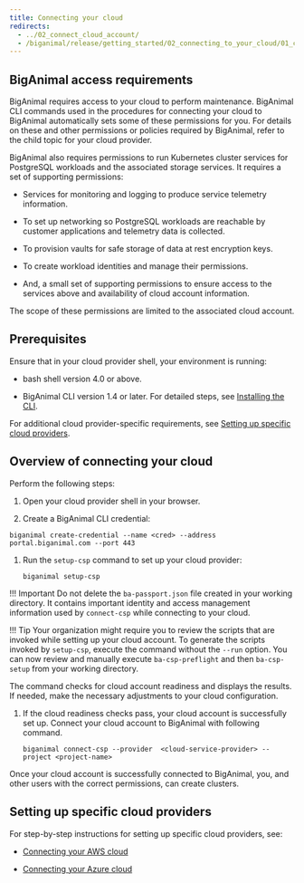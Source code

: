 ```yaml
---
title: Connecting your cloud
redirects:
  - ../02_connect_cloud_account/
  - /biganimal/release/getting_started/02_connecting_to_your_cloud/01_connecting_your_own_cloud
---
```






## BigAnimal access requirements

BigAnimal requires access to your cloud to perform maintenance. BigAnimal CLI commands used in the procedures for connecting your cloud to BigAnimal automatically sets some of these permissions for you. For details on these and other permissions or policies required by BigAnimal, refer to the child topic for your cloud provider.

BigAnimal also requires permissions to run Kubernetes cluster services for PostgreSQL workloads and the associated storage services. It requires a set of supporting permissions:

- Services for monitoring and logging to produce service telemetry information.

- To set up networking so PostgreSQL workloads are reachable by customer applications and telemetry data is collected.

- To provision vaults for safe storage of data at rest encryption keys.

- To create workload identities and manage their permissions.

- And, a small set of supporting permissions to ensure access to the services above and availability of cloud account information.

The scope of these permissions are limited to the associated cloud account. 

## Prerequisites

Ensure that in your cloud provider shell, your environment is running:

- bash shell version 4.0 or above.
      
- BigAnimal CLI version 1.4 or later. For detailed steps, see [Installing the CLI](/biganimal/latest/reference/cli/#installing-the-cli).

For additional cloud provider-specific requirements, see [Setting up specific cloud providers](#setting-up-specific-cloud-providers).

## Overview of connecting your cloud

Perform the following steps:

1. Open your cloud provider shell in your browser.

1.  Create a BigAnimal CLI credential:

   ```shell
   biganimal create-credential --name <cred> --address portal.biganimal.com --port 443
   ```

1. Run the `setup-csp` command to set up your cloud provider:

    ```shell
    biganimal setup-csp 
    ```
 !!! Important
     Do not delete the `ba-passport.json` file created in your working directory. It contains important identity and access management information used by `connect-csp` while connecting to your cloud.
 
 
 !!! Tip
     Your organization might require you to review the scripts that are invoked while setting up your cloud account. To generate the scripts invoked by `setup-csp`, execute the command without the `--run` option. You can now review and manually execute `ba-csp-preflight` and then `ba-csp-setup` from your working directory.

   The command checks for cloud account readiness and displays the results. If needed, make the necessary adjustments to your cloud configuration. 

1. If the cloud readiness checks pass, your cloud account is successfully set up. Connect your cloud account to BigAnimal with following command.
   ```shell
   biganimal connect-csp --provider  <cloud-service-provider> --project <project-name>
   ```
 Once your cloud account is successfully connected to BigAnimal, you, and other users with the correct permissions, can create clusters.

## Setting up specific cloud providers

For step-by-step instructions for setting up specific cloud providers, see:
- [Connecting your AWS cloud](connecting_aws)

- [Connecting your Azure cloud](connecting_azure)
